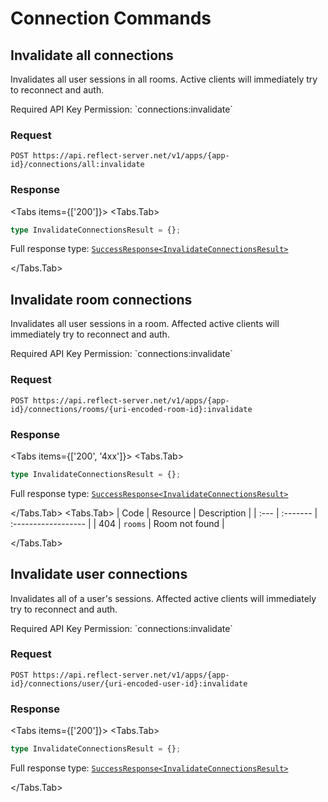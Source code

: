 
# Connection Commands

## Invalidate all connections

Invalidates all user sessions in all rooms. Active clients will immediately
try to reconnect and auth.

<Callout emoji="🔑">
  Required API Key Permission: `connections:invalidate`
</Callout>

### Request

```http
POST https://api.reflect-server.net/v1/apps/{app-id}/connections/all:invalidate
```

### Response


<Tabs items={['200']}>
<Tabs.Tab>

```typescript
type InvalidateConnectionsResult = {};
```

Full response type: [`SuccessResponse<InvalidateConnectionsResult>`](overview#responses)

</Tabs.Tab>
</Tabs>

## Invalidate room connections

Invalidates all user sessions in a room. Affected active clients will immediately
try to reconnect and auth.

<Callout emoji="🔑">
  Required API Key Permission: `connections:invalidate`
</Callout>

### Request

```http
POST https://api.reflect-server.net/v1/apps/{app-id}/connections/rooms/{uri-encoded-room-id}:invalidate
```

### Response

<Tabs items={['200', '4xx']}>
<Tabs.Tab>

```typescript
type InvalidateConnectionsResult = {};
```

Full response type: [`SuccessResponse<InvalidateConnectionsResult>`](overview#responses)


</Tabs.Tab>
<Tabs.Tab>
| Code | Resource | Description         |
| :--- | :------- | :------------------ |
| 404  | `rooms`  | Room not found      |

</Tabs.Tab>
</Tabs>
## Invalidate user connections

Invalidates all of a user's sessions. Affected active clients will immediately
try to reconnect and auth.

<Callout emoji="🔑">
  Required API Key Permission: `connections:invalidate`
</Callout>

### Request

```http
POST https://api.reflect-server.net/v1/apps/{app-id}/connections/user/{uri-encoded-user-id}:invalidate
```

### Response


<Tabs items={['200']}>
<Tabs.Tab>

```typescript
type InvalidateConnectionsResult = {};
```

Full response type: [`SuccessResponse<InvalidateConnectionsResult>`](overview#responses)

</Tabs.Tab>
</Tabs>